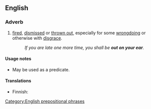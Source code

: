 ==English==

===Adverb===
{{en-adv|head=[[out]] [[on]] one's [[ear]]}}

# {{context|idiomatic}} [[fired]], [[dismissed]] or [[throw out|thrown out]], especially for some [[wrongdoing]] or otherwise with [[disgrace]].
#: ''If you are late one more time, you shall be '''out on your ear'''.''

====Usage notes====
* May be used as a predicate.

====Translations====
{{trans-top|fired, dismissed}}
* Finnish: {{t-|fi|erotettu}}
{{trans-mid}}
{{trans-bottom}}

[[Category:English prepositional phrases]]